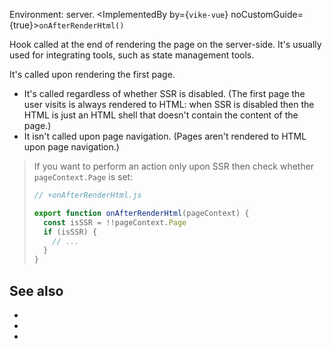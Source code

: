 
Environment: server.
<ImplementedBy by={<Link href="/vike-vue"><code>vike-vue</code></Link>} noCustomGuide={true}>`onAfterRenderHtml()`</ImplementedBy>

Hook called at the end of rendering the page on the server-side. It's usually used for integrating tools, such as state management tools.

It's called upon rendering the first page.
- It's called regardless of whether <Link href="/ssr">SSR</Link> is disabled. (The first page the user visits is always rendered to HTML: when SSR is disabled then the HTML is just an HTML shell that doesn't contain the content of the page.)
- It isn't called upon page navigation. (Pages aren't rendered to HTML upon page navigation.)

> If you want to perform an action only upon SSR then check whether <Link href="/pageContext#:~:text=pageContext.Page">`pageContext.Page`</Link> is set:
>
> ```js
> // +onAfterRenderHtml.js
>
> export function onAfterRenderHtml(pageContext) {
>   const isSSR = !!pageContext.Page
>   if (isSSR) {
>     // ...
>   }
> }
> ```

## See also

- <Link href="/onRenderHtml"/>
- <Link href="/onRenderClient"/>
- <Link href="/hooks"/>

